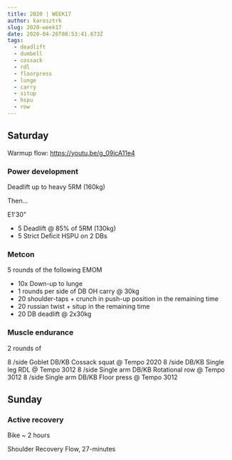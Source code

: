 ```yaml
---
title: 2020 | WEEK17
author: karesztrk
slug: 2020-week17
date: 2020-04-26T08:53:41.673Z
tags:
  - deadlift
  - dumbell
  - cossack
  - rdl
  - floorpress
  - lunge
  - carry
  - situp
  - hspu
  - row
---
```


## Saturday

Warmup flow: <https://youtu.be/g_09icA11e4>

### Power development

Deadlift up to heavy 5RM (160kg)

Then...

E1'30"

- 5 Deadlift @ 85% of 5RM (130kg)
- 5 Strict Deficit HSPU on 2 DBs

### Metcon

5 rounds of the following EMOM

- 10x Down-up to lunge
- 1 rounds per side of DB OH carry @ 30kg
- 20 shoulder-taps + crunch in push-up position in the remaining time
- 20 russian twist + situp in the remaining time
- 20 DB deadlift @ 2x30kg

### Muscle endurance

2 rounds of

8 /side Goblet DB/KB Cossack squat @ Tempo 2020
8 /side DB/KB Single leg RDL @ Tempo 3012
8 /side Single arm DB/KB Rotational row @ Tempo 3012
8 /side Single arm DB/KB Floor press @ Tempo 3012

## Sunday

### Active recovery

Bike ~ 2 hours

Shoulder Recovery Flow, 27-minutes
